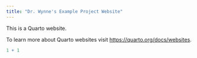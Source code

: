 ```yaml
---
title: "Dr. Wynne's Example Project Website"
---
```


This is a Quarto website.

To learn more about Quarto websites visit <https://quarto.org/docs/websites>.

```r
1 + 1
```
